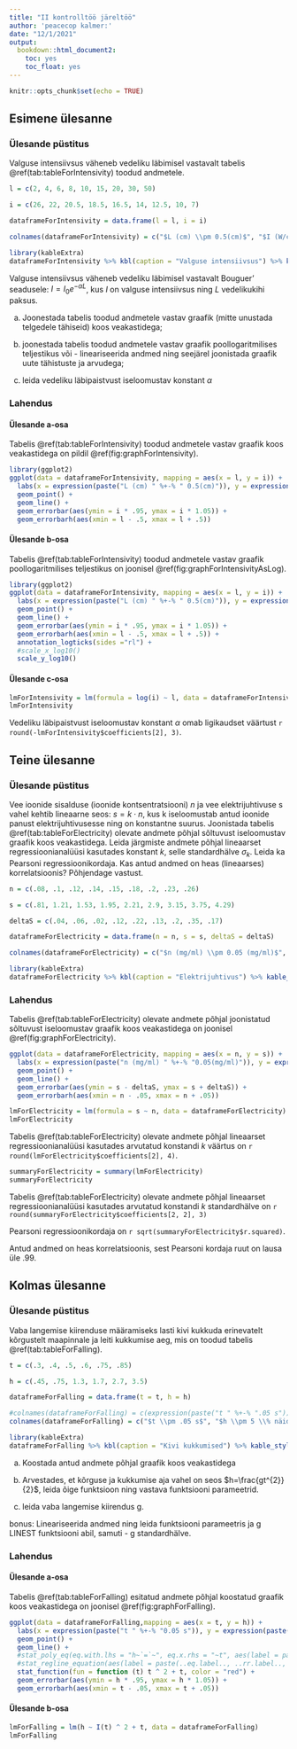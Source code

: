 ```yaml
---
title: "II kontrolltöö järeltöö"
author: 'peacecop kalmer:'
date: "12/1/2021"
output:
  bookdown::html_document2:
    toc: yes
    toc_float: yes
---
```


```r
knitr::opts_chunk$set(echo = TRUE)
```

## Esimene ülesanne

### Ülesande püstitus

Valguse intensiivsus väheneb vedeliku läbimisel vastavalt tabelis \@ref(tab:tableForIntensivity) toodud andmetele.

```r
l = c(2, 4, 6, 8, 10, 15, 20, 30, 50)

i = c(26, 22, 20.5, 18.5, 16.5, 14, 12.5, 10, 7)

dataframeForIntensivity = data.frame(l = l, i = i)

colnames(dataframeForIntensivity) = c("$L (cm) \\pm 0.5(cm)$", "$I (W/cm^{2}) \\pm 5 \\% näidust (W/cm^{2})$")

library(kableExtra)
dataframeForIntensivity %>% kbl(caption = "Valguse intensiivsus") %>% kable_styling(bootstrap_options = c("striped", "hover"))

```

Valguse intensiivsus väheneb vedeliku läbimisel vastavalt Bouguer' seadusele: $I = I_{0}e^{-\alpha L}$, kus *I* on valguse intensiivsus ning *L* vedelikukihi paksus.

a) Joonestada tabelis toodud andmetele vastav graafik (mitte unustada telgedele tähiseid) koos veakastidega;

b) joonestada tabelis toodud andmetele vastav graafik poollogaritmilises teljestikus või - lineariseerida andmed ning seejärel joonistada graafik uute tähistuste ja arvudega;

c) leida vedeliku läbipaistvust iseloomustav konstant *α*

### Lahendus

#### Ülesande a-osa

Tabelis \@ref(tab:tableForIntensivity) toodud andmetele vastav graafik koos veakastidega on pildil \@ref(fig:graphForIntensivity).

```r
library(ggplot2)
ggplot(data = dataframeForIntensivity, mapping = aes(x = l, y = i)) +
  labs(x = expression(paste("L (cm) " %+-% " 0.5(cm)")), y = expression(paste("I ",(W/cm^{2}) %+-% "5 % näidust ", (W/cm^{2}))), title = paste("Valguse intensiivsus")) +
  geom_point() +
  geom_line() +
  geom_errorbar(aes(ymin = i * .95, ymax = i * 1.05)) +
  geom_errorbarh(aes(xmin = l - .5, xmax = l + .5))
```

#### Ülesande b-osa

Tabelis \@ref(tab:tableForIntensivity) toodud andmetele vastav graafik poollogaritmilises teljestikus on joonisel \@ref(fig:graphForIntensivityAsLog).

```r
library(ggplot2)
ggplot(data = dataframeForIntensivity, mapping = aes(x = l, y = i)) +
  labs(x = expression(paste("L (cm) " %+-% " 0.5(cm)")), y = expression(paste("I ",(W/cm^{2}) %+-% "5 % näidust ", (W/cm^{2}))), title = paste("Valguse intensiivsus")) +
  geom_point() +
  geom_line() +
  geom_errorbar(aes(ymin = i * .95, ymax = i * 1.05)) +
  geom_errorbarh(aes(xmin = l - .5, xmax = l + .5)) +
  annotation_logticks(sides ="rl") +
  #scale_x_log10() 
  scale_y_log10()
```

#### Ülesande c-osa

```r
lmForIntensivity = lm(formula = log(i) ~ l, data = dataframeForIntensivity)
lmForIntensivity
```

Vedeliku läbipaistvust iseloomustav konstant *α* omab ligikaudset väärtust `r round(-lmForIntensivity$coefficients[2], 3)`.

## Teine ülesanne

### Ülesande püstitus

Vee ioonide sisalduse (ioonide kontsentratsiooni) *n* ja vee elektrijuhtivuse s vahel kehtib lineaarne seos: $s=k\cdot n$, kus k iseloomustab antud ioonide panust elektrijuhtivusesse ning on konstantne suurus. Joonistada tabelis \@ref(tab:tableForElectricity) olevate andmete põhjal sõltuvust iseloomustav graafik koos veakastidega. Leida järgmiste andmete põhjal lineaarset regressioonianalüüsi kasutades konstant *k*, selle standardhälve $\sigma_{k}$. Leida ka Pearsoni regressioonikordaja. Kas antud andmed on heas (lineaarses) korrelatsioonis? Põhjendage vastust.

```r
n = c(.08, .1, .12, .14, .15, .18, .2, .23, .26)

s = c(.81, 1.21, 1.53, 1.95, 2.21, 2.9, 3.15, 3.75, 4.29)

deltaS = c(.04, .06, .02, .12, .22, .13, .2, .35, .17)

dataframeForElectricity = data.frame(n = n, s = s, deltaS = deltaS)

colnames(dataframeForElectricity) = c("$n (mg/ml) \\pm 0.05 (mg/ml)$", "s (ms) (mS)", "Δs (mS)")

library(kableExtra)
dataframeForElectricity %>% kbl(caption = "Elektrijuhtivus") %>% kable_styling(bootstrap_options = c("striped", "hover"))

```

### Lahendus

Tabelis \@ref(tab:tableForElectricity) olevate andmete põhjal joonistatud sõltuvust iseloomustav graafik koos veakastidega on joonisel \@ref(fig:graphForElectricity).

```r
ggplot(data = dataframeForElectricity, mapping = aes(x = n, y = s)) +
  labs(x = expression(paste("n (mg/ml) " %+-% "0.05(mg/ml)")), y = expression(paste("s (mS) (mS)")), title = paste("Elektrijuhtivus")) +
  geom_point() +
  geom_line() +
  geom_errorbar(aes(ymin = s - deltaS, ymax = s + deltaS)) +
  geom_errorbarh(aes(xmin = n - .05, xmax = n + .05))
```

```r
lmForElectricity = lm(formula = s ~ n, data = dataframeForElectricity)
lmForElectricity
```

Tabelis \@ref(tab:tableForElectricity) olevate andmete põhjal lineaarset regressioonianalüüsi kasutades arvutatud konstandi *k* väärtus on `r round(lmForElectricity$coefficients[2], 4)`.

```r
summaryForElectricity = summary(lmForElectricity)
summaryForElectricity
```

Tabelis \@ref(tab:tableForElectricity) olevate andmete põhjal lineaarset regressioonianalüüsi kasutades arvutatud konstandi *k* standardhälve on `r round(summaryForElectricity$coefficients[2, 2], 3)`

Pearsoni regressioonikordaja on `r sqrt(summaryForElectricity$r.squared)`.

Antud andmed on heas korrelatsioonis, sest Pearsoni kordaja ruut on lausa üle .99.

## Kolmas ülesanne

### Ülesande püstitus

Vaba langemise kiirenduse määramiseks lasti kivi kukkuda erinevatelt kõrgustelt maapinnale ja leiti kukkumise aeg, mis on toodud tabelis \@ref(tab:tableForFalling).

```r
t = c(.3, .4, .5, .6, .75, .85)

h = c(.45, .75, 1.3, 1.7, 2.7, 3.5)

dataframeForFalling = data.frame(t = t, h = h)

#colnames(dataframeForFalling) = c(expression(paste("t " %+-% ".05 s")), expression(paste("h " %+-% "5 % näidust (m)")))
colnames(dataframeForFalling) = c("$t \\pm .05 s$", "$h \\pm 5 \\% näidust$")

library(kableExtra)
dataframeForFalling %>% kbl(caption = "Kivi kukkumised") %>% kable_styling(bootstrap_options = c("striped", "hover"))

```

a) Koostada antud andmete põhjal graafik koos veakastidega

b) Arvestades, et kõrguse ja kukkumise aja vahel on seos $h=\frac{gt^{2}}{2}$, leida õige funktsioon ning vastava funktsiooni parameetrid.

c) leida vaba langemise kiirendus g.

bonus: Lineariseerida andmed ning leida funktsiooni parameetris ja g LINEST funktsiooni abil, samuti - g standardhälve.

### Lahendus

#### Ülesande a-osa

Tabelis \@ref(tab:tableForFalling) esitatud andmete põhjal koostatud graafik koos veakastidega on joonisel \@ref(fig:graphForFalling).

```r
ggplot(data = dataframeForFalling,mapping = aes(x = t, y = h)) +
  labs(x = expression(paste("t " %+-% "0.05 s")), y = expression(paste("h " %+-% "5 % näidust")), title = paste("Kivi kukkumised")) +
  geom_point() +
  geom_line() +
  #stat_poly_eq(eq.with.lhs = "h~`=`~", eq.x.rhs = "~t", aes(label = paste(..eq.label.., ..rr.label.., sep = "~~~~")), parse = TRUE) +
  #stat_regline_equation(aes(label = paste(..eq.label.., ..rr.label.., sep = "~~~~")), formula = y ~ I(x ^ 2) + x) +
  stat_function(fun = function (t) t ^ 2 + t, color = "red") +
  geom_errorbar(aes(ymin = h * .95, ymax = h * 1.05)) +
  geom_errorbarh(aes(xmin = t - .05, xmax = t + .05))
```

#### Ülesande b-osa

```r
lmForFalling = lm(h ~ I(t) ^ 2 + t, data = dataframeForFalling)
lmForFalling
```
